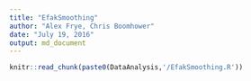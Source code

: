 ```yaml
---
title: "EfakSmoothing"
author: "Alex Frye, Chris Boomhower"
date: "July 19, 2016"
output: md_document
---
```


```r
knitr::read_chunk(paste0(DataAnalysis,'/EfakSmoothing.R'))
```

```r
```

```r
```

```r
```

```r
```

```r
```

```r
```

```r
```

```r
```

